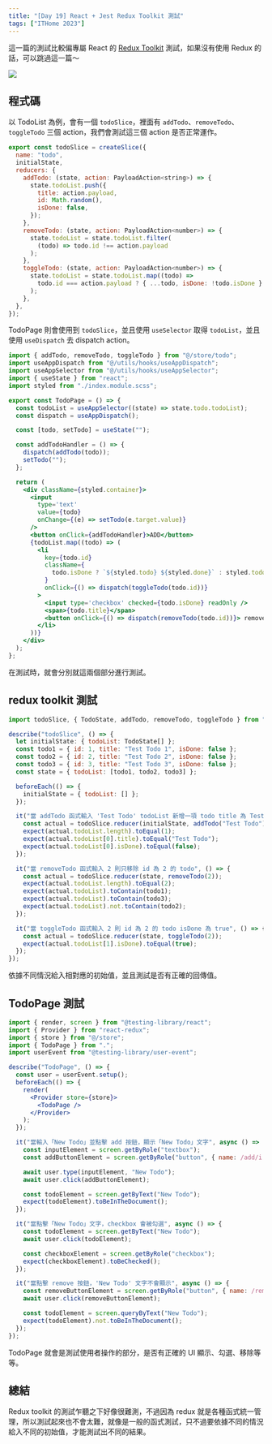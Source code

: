 ```yaml
---
title: "[Day 19] React + Jest Redux Toolkit 測試"
tags: ["ITHome 2023"]
---
```



這一篇的測試比較偏專屬 React 的 [Redux Toolkit](https://redux-toolkit.js.org/) 測試，如果沒有使用 Redux 的話，可以跳過這一篇～

<Img src={image_1} />

## 程式碼

以 TodoList 為例，會有一個 `todoSlice`，裡面有 `addTodo`、`removeTodo`、`toggleTodo` 三個 action，我們會測試這三個 action 是否正常運作。

```js
export const todoSlice = createSlice({
  name: "todo",
  initialState,
  reducers: {
    addTodo: (state, action: PayloadAction<string>) => {
      state.todoList.push({
        title: action.payload,
        id: Math.random(),
        isDone: false,
      });
    },
    removeTodo: (state, action: PayloadAction<number>) => {
      state.todoList = state.todoList.filter(
        (todo) => todo.id !== action.payload
      );
    },
    toggleTodo: (state, action: PayloadAction<number>) => {
      state.todoList = state.todoList.map((todo) =>
        todo.id === action.payload ? { ...todo, isDone: !todo.isDone } : todo
      );
    },
  },
});
```

TodoPage 則會使用到 `todoSlice`，並且使用 `useSelector` 取得 `todoList`，並且使用 `useDispatch` 去 dispatch action。

```jsx
import { addTodo, removeTodo, toggleTodo } from "@/store/todo";
import useAppDispatch from "@/utils/hooks/useAppDispatch";
import useAppSelector from "@/utils/hooks/useAppSelector";
import { useState } from "react";
import styled from "./index.module.scss";

export const TodoPage = () => {
  const todoList = useAppSelector((state) => state.todo.todoList);
  const dispatch = useAppDispatch();

  const [todo, setTodo] = useState("");

  const addTodoHandler = () => {
    dispatch(addTodo(todo));
    setTodo("");
  };

  return (
    <div className={styled.container}>
      <input
        type='text'
        value={todo}
        onChange={(e) => setTodo(e.target.value)}
      />
      <button onClick={addTodoHandler}>ADD</button>
      {todoList.map((todo) => (
        <li
          key={todo.id}
          className={
            todo.isDone ? `${styled.todo} ${styled.done}` : styled.todo
          }
          onClick={() => dispatch(toggleTodo(todo.id))}
        >
          <input type='checkbox' checked={todo.isDone} readOnly />
          <span>{todo.title}</span>
          <button onClick={() => dispatch(removeTodo(todo.id))}> remove</button>
        </li>
      ))}
    </div>
  );
};
```

在測試時，就會分別就這兩個部分進行測試。

## redux toolkit 測試

```jsx
import todoSlice, { TodoState, addTodo, removeTodo, toggleTodo } from "./todo";

describe("todoSlice", () => {
  let initialState: { todoList: TodoState[] };
  const todo1 = { id: 1, title: "Test Todo 1", isDone: false };
  const todo2 = { id: 2, title: "Test Todo 2", isDone: false };
  const todo3 = { id: 3, title: "Test Todo 3", isDone: false };
  const state = { todoList: [todo1, todo2, todo3] };

  beforeEach(() => {
    initialState = { todoList: [] };
  });

  it("當 addTodo 函式輸入 'Test Todo' todoList 新增一項 todo title 為 Test Todo 且 isDone 為 false", () => {
    const actual = todoSlice.reducer(initialState, addTodo("Test Todo"));
    expect(actual.todoList.length).toEqual(1);
    expect(actual.todoList[0].title).toEqual("Test Todo");
    expect(actual.todoList[0].isDone).toEqual(false);
  });

  it("當 removeTodo 函式輸入 2 則只移除 id 為 2 的 todo", () => {
    const actual = todoSlice.reducer(state, removeTodo(2));
    expect(actual.todoList.length).toEqual(2);
    expect(actual.todoList).toContain(todo1);
    expect(actual.todoList).toContain(todo3);
    expect(actual.todoList).not.toContain(todo2);
  });

  it("當 toggleTodo 函式輸入 2 則 id 為 2 的 todo isDone 為 true", () => {
    const actual = todoSlice.reducer(state, toggleTodo(2));
    expect(actual.todoList[1].isDone).toEqual(true);
  });
});
```

依據不同情況給入相對應的初始值，並且測試是否有正確的回傳值。

## TodoPage 測試

```jsx
import { render, screen } from "@testing-library/react";
import { Provider } from "react-redux";
import { store } from "@/store";
import { TodoPage } from ".";
import userEvent from "@testing-library/user-event";

describe("TodoPage", () => {
  const user = userEvent.setup();
  beforeEach(() => {
    render(
      <Provider store={store}>
        <TodoPage />
      </Provider>
    );
  });

  it("當輸入「New Todo」並點擊 add 按鈕，顯示「New Todo」文字", async () => {
    const inputElement = screen.getByRole("textbox");
    const addButtonElement = screen.getByRole("button", { name: /add/i });

    await user.type(inputElement, "New Todo");
    await user.click(addButtonElement);

    const todoElement = screen.getByText("New Todo");
    expect(todoElement).toBeInTheDocument();
  });

  it("當點擊「New Todo」文字，checkbox 會被勾選", async () => {
    const todoElement = screen.getByText("New Todo");
    await user.click(todoElement);

    const checkboxElement = screen.getByRole("checkbox");
    expect(checkboxElement).toBeChecked();
  });

  it("當點擊 remove 按鈕，'New Todo' 文字不會顯示", async () => {
    const removeButtonElement = screen.getByRole("button", { name: /remove/i });
    await user.click(removeButtonElement);

    const todoElement = screen.queryByText("New Todo");
    expect(todoElement).not.toBeInTheDocument();
  });
});
```

TodoPage 就會是測試使用者操作的部分，是否有正確的 UI 顯示、勾選、移除等等。

## 總結

Redux toolkit 的測試乍聽之下好像很難測，不過因為 redux 就是各種函式統一管理，所以測試起來也不會太難，就像是一般的函式測試，只不過要依據不同的情況給入不同的初始值，才能測試出不同的結果。
